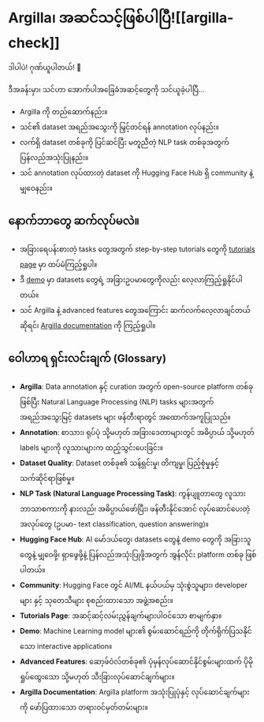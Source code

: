 # Argilla၊ အဆင်သင့်ဖြစ်ပါပြီ![[argilla-check]]

<CourseFloatingBanner
    chapter={10}
    classNames="absolute z-10 right-0 top-0"
/>

ဒါပါပဲ! ဂုဏ်ယူပါတယ်! 👏

ဒီအခန်းမှာ၊ သင်ဟာ အောက်ပါအခြေခံအဆင့်တွေကို သင်ယူခဲ့ပါပြီ...
-   Argilla ကို တည်ဆောက်နည်း။
-   သင်၏ dataset အရည်အသွေးကို မြှင့်တင်ရန် annotation လုပ်နည်း။
-   လက်ရှိ dataset တစ်ခုကို ပြင်ဆင်ပြီး မတူညီတဲ့ NLP task တစ်ခုအတွက် ပြန်လည်အသုံးပြုနည်း။
-   သင် annotation လုပ်ထားတဲ့ dataset ကို Hugging Face Hub ရှိ community နဲ့ မျှဝေနည်း။

## နောက်ဘာတွေ ဆက်လုပ်မလဲ။
-   အခြားရေပန်းစားတဲ့ tasks တွေအတွက် step-by-step tutorials တွေကို [tutorials page](https://docs.argilla.io/latest/tutorials/) မှာ ထပ်မံကြည့်ရှုပါ။
-   ဒီ [demo](https://demo.argilla.io/sign-in?auth=ZGVtbzoxMjM0NTY3OA==) မှာ datasets တွေရဲ့ အခြားဥပမာတွေကိုလည်း လေ့လာကြည့်ရှုနိုင်ပါတယ်။
-   သင် Argilla နဲ့ advanced features တွေအကြောင်း ဆက်လက်လေ့လာချင်တယ်ဆိုရင်၊ [Argilla documentation](https://docs.argilla.io/latest/) ကို ကြည့်ရှုပါ။

## ဝေါဟာရ ရှင်းလင်းချက် (Glossary)

*   **Argilla**: Data annotation နှင့် curation အတွက် open-source platform တစ်ခုဖြစ်ပြီး Natural Language Processing (NLP) tasks များအတွက် အရည်အသွေးမြင့် datasets များ ဖန်တီးရာတွင် အထောက်အကူပြုသည်။
*   **Annotation**: စာသား၊ ရုပ်ပုံ သို့မဟုတ် အခြားဒေတာများတွင် အဓိပ္ပာယ် သို့မဟုတ် labels များကို လူသားများက ထည့်သွင်းပေးခြင်း။
*   **Dataset Quality**: Dataset တစ်ခု၏ သန့်ရှင်းမှု၊ တိကျမှု၊ ပြည့်စုံမှုနှင့် သက်ဆိုင်ရာဖြစ်မှု။
*   **NLP Task (Natural Language Processing Task)**: ကွန်ပျူတာတွေ လူသားဘာသာစကားကို နားလည်၊ အဓိပ္ပာယ်ဖော်ပြီး၊ ဖန်တီးနိုင်အောင် လုပ်ဆောင်ပေးတဲ့ အလုပ်တွေ (ဥပမာ- text classification, question answering)။
*   **Hugging Face Hub**: AI မော်ဒယ်တွေ၊ datasets တွေနဲ့ demo တွေကို အခြားသူတွေနဲ့ မျှဝေဖို့၊ ရှာဖွေဖို့နဲ့ ပြန်လည်အသုံးပြုဖို့အတွက် အွန်လိုင်း platform တစ်ခု ဖြစ်ပါတယ်။
*   **Community**: Hugging Face တွင် AI/ML နယ်ပယ်မှ သုံးစွဲသူများ၊ developer များ နှင့် သုတေသီများ စုစည်းထားသော အဖွဲ့အစည်း။
*   **Tutorials Page**: အဆင့်ဆင့်လမ်းညွှန်ချက်များပါဝင်သော စာမျက်နှာ။
*   **Demo**: Machine Learning model များ၏ စွမ်းဆောင်ရည်ကို တိုက်ရိုက်ပြသနိုင်သော interactive application။
*   **Advanced Features**: ဆော့ဖ်ဝဲလ်တစ်ခု၏ ပုံမှန်လုပ်ဆောင်နိုင်စွမ်းများထက် ပိုမိုရှုပ်ထွေးသော သို့မဟုတ် သီးခြားလုပ်ဆောင်ချက်များ။
*   **Argilla Documentation**: Argilla platform အသုံးပြုပုံနှင့် လုပ်ဆောင်ချက်များကို ဖော်ပြထားသော တရားဝင်မှတ်တမ်းများ။